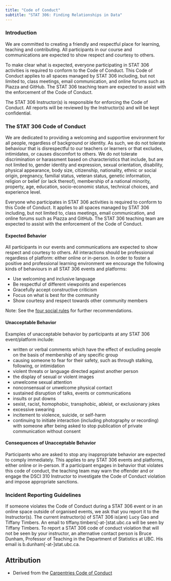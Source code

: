 ```yaml
---
title: "Code of Conduct"
subtitle: "STAT 306: Finding Relationships in Data"
---
```


### Introduction

We are committed to creating a friendly and respectful place for
learning, teaching and contributing.  All participants in our course and
communications are expected to show respect and courtesy to others.

To make clear what is expected, everyone participating in STAT 306 activities
is required to conform to the Code of Conduct.  This Code of Conduct applies to
all spaces managed by STAT 306 including, but not limited to, class meetings,
email communication, and online forums such as Piazza and GitHub. The STAT 306
teaching team are expected to assist with the enforcement of the Code of
Conduct.

The STAT 306 Instructor(s) is responsible for enforcing the Code of Conduct.
All reports will be reviewed by the Instructor(s) and will be kept
confidential.

### The STAT 306 Code of Conduct

We are dedicated to providing a welcoming and supportive
environment for all people, regardless of background or identity. As such, we
do not tolerate behaviour that is disrespectful to our teachers or learners or
that excludes, intimidates, or causes discomfort to others. We do not tolerate
discrimination or harassment based on characteristics that include, but are not
limited to, gender identity and expression, sexual orientation, disability,
physical appearance, body size, citizenship, nationality, ethnic or social
origin, pregnancy, familial status, veteran status, genetic information,
religion or belief (or lack thereof), membership of a national minority,
property, age, education, socio-economic status, technical choices, and
experience level.

Everyone who participates in STAT 306 activities is required to conform to this
Code of Conduct. It applies to all spaces managed by STAT 306 including, but
not limited to, class meetings, email communication, and online forums such as
Piazza and GitHub. The STAT 306 teaching team are expected to assist with the
enforcement of the Code of Conduct. 

#### Expected Behavior

All participants in our events and communications are expected to show respect
and courtesy to others. All interactions should be professional regardless of
platform: either online or in-person. In order to foster a positive and
professional learning environment we encourage the following kinds of
behaviours in all STAT 306 events and platforms:

- Use welcoming and inclusive language
- Be respectful of different viewpoints and experiences
- Gracefully accept constructive criticism
- Focus on what is best for the community
- Show courtesy and respect towards other community members

Note: See the [four social rules](https://www.recurse.com/manual#sub-sec-social-rules) for further recommendations.

#### Unacceptable Behavior

Examples of unacceptable behavior by participants at any STAT 306 event/platform include:

- written or verbal comments which have the effect of excluding people on the basis of membership of any specific group
- causing someone to fear for their safety, such as through stalking, following, or intimidation
- violent threats or language directed against another person
- the display of sexual or violent images
- unwelcome sexual attention
- nonconsensual or unwelcome physical contact
- sustained disruption of talks, events or communications
- insults or put downs
- sexist, racist, homophobic, transphobic, ableist, or exclusionary jokes
- excessive swearing
- incitement to violence, suicide, or self-harm
- continuing to initiate interaction (including photography or recording) with someone after being asked to stop
publication of private communication without consent

#### Consequences of Unacceptable Behavior

Participants who are asked to stop any inappropriate behavior are expected to
comply immediately. This applies to any STAT 306 events and platforms, either
online or in-person. If a participant engages in behavior that violates this
code of conduct, the teaching team may warn the offender and or engage the DSCI
310 Instructor to investigate the Code of Conduct violation and impose
appropriate sanctions.

### Incident Reporting Guidelines

If someone violates the Code of Conduct during a STAT 306 event or in an online
space outside of organised events, we ask that you report it to the
Instructor(s). The current instructor(s) of STAT 306 is(are) Lucy Gao 
and Tiffany Timbers. 
An email to tiffany.timbers[-at-]stat.ubc.ca will be seen by Tiffany Timbers. 
To report a STAT 306 code of conduct violation 
that will not be seen by your instructor, an
alternative contact person is Bruce Dunham, Professor of Teaching in the
Department of Statistics at UBC. His email is b.dunham[-at-]stat.ubc.ca.

## Attribution 
- Derived from the [Carpentries Code of Conduct](https://docs.carpentries.org/topic_folders/policies/code-of-conduct.html)